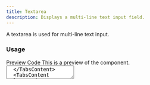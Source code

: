 ```yaml
---
title: Textarea
description: Displays a multi-line text input field.
---
```

<DocsBornHeader title="Textarea" iconName="FileText" />
A textarea is used for multi-line text input.

### Usage

<Tabs defaultValue="preview">
  <TabsList>
    <TabsTrigger value="preview">Preview</TabsTrigger>
    <TabsTrigger value="code">Code</TabsTrigger>
  </TabsList>
  <TabsContent value="preview">
    <Callout>This is a preview of the component.</Callout>
    <Textarea placeholder="Type your message here." />
  </TabsContent>
  <TabsContent value="code">
    ```tsx
    import { Textarea } from "@/components/ui/textarea";

    export function TextareaDemo() {
      return <Textarea placeholder="Type your message here." />;
    }
    ```
  </TabsContent>
</Tabs>

